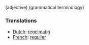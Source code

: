 (adjective) (grammatical terminology)

===Translations===
*[[Dutch]]: [[regelmatig]]
*[[French]]: [[regulier]]